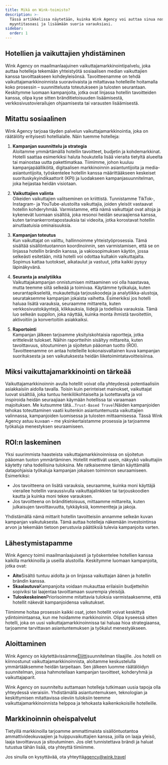 ```yaml
---
title: Mikä on Wink-toimisto?
description: >-
  Tässä artikkelissa näytetään, kuinka Wink Agency voi auttaa sinua nostamaan
  myyntitasoasi ja lisäämään suoria varauksiasi.
sidebar:
  order: 1
---
```


## Hotellien ja vaikuttajien yhdistäminen

Wink Agency on maailmanlaajuinen vaikuttajamarkkinointipalvelu, joka auttaa hotelleja tekemään yhteistyötä sosiaalisen median vaikuttajien kanssa tavoittaakseen kohdeyleisönsä. Tavoitteenamme on tehdä vaikuttajamarkkinoinnista suoraviivaista ja mitattavaa hotelleille hoitamalla koko prosessin – suunnittelusta toteutukseen ja tulosten seurantaan. Keskitymme luomaan kampanjoita, jotka ovat linjassa hotellin tavoitteiden kanssa, olipa kyse sitten bränditietoisuuden lisäämisestä, verkkosivustovierailujen ohjaamisesta tai varausten lisäämisestä.

## Mitattu sosiaalinen

Wink Agency tarjoaa täyden palvelun vaikuttajamarkkinointia, joka on räätälöity erityisesti hotellialalle. Näin tuemme hotelleja:

1. **Kampanjan suunnittelu ja strategia**\
   Aloitamme ymmärtämällä hotellin tavoitteet, budjetin ja kohdemarkkinat. Hotelli saattaa esimerkiksi haluta houkutella lisää vieraita tietyltä alueelta tai mainostaa uutta pakettimatkaa. Tiimimme, johon kuuluu kampanjapäälliköitä, digitaalisen markkinoinnin asiantuntijoita ja media-asiantuntijoita, työskentelee hotellin kanssa määrittääkseen keskeiset suorituskykyindikaattorit (KPI) ja luodakseen kampanjasuunnitelman, joka heijastaa heidän visiotaan.

2. **Vaikuttajien valinta**\
   Oikeiden vaikuttajien valitseminen on kriittistä. Tunnistamme TikTok-, Instagram- ja YouTube-alustoilta vaikuttajia, joiden yleisöt vastaavat hotellin kohderyhmää. Varmistamme, että nämä vaikuttajat ovat aitoja ja kykenevät luomaan sisältöä, joka resonoi heidän seuraajiensa kanssa, kuten tarinankerrontapostauksia tai videoita, jotka korostavat hotellin ainutlaatuisia ominaisuuksia.

3. **Kampanjan toteutus**\
   Kun vaikuttajat on valittu, hallinnoimme yhteistyöprosessia. Tämä sisältää sisällöntuotannon koordinoinnin, sen varmistamisen, että se on linjassa hotellin brändin kanssa, ja vakiosopimuksen käytön, jossa selkeästi esitetään, mitä hotelli voi odottaa kultakin vaikuttajalta. Sopimus kattaa tuotokset, aikataulut ja vastuut, jotta kaikki pysyy läpinäkyvänä.

4. **Seuranta ja analytiikka**\
   Vaikuttajakampanjan onnistumisen mittaaminen voi olla haastavaa, mutta teemme siitä selkeää ja toimivaa. Käytämme työkaluja, kuten seurantapikseleitä, mukautettuja tarjouskoodeja ja analytiikka-alustoja, seurataksemme kampanjan jokaista vaihetta. Esimerkiksi jos hotelli haluaa lisätä varauksia, seuraamme mittareita, kuten verkkosivustokäyntejä, klikkauksia, liidejä ja todellisia varauksia. Tämä luo selkeän suppilon, joka näyttää, kuinka monta ihmistä tavoitettiin, aktivoitiin ja konvertoitiin asiakkaiksi.

5. **Raportointi**\
   Kampanjan jälkeen tarjoamme yksityiskohtaisia ​​raportteja, jotka erittelevät tulokset. Näihin raportteihin sisältyy mittareita, kuten tavoittavuus, sitoutuminen ja sijoitetun pääoman tuotto (ROI). Tavoitteenamme on antaa hotelleille kokonaisvaltainen kuva kampanjan suorituksesta ja sen vaikutuksesta heidän liiketoimintatavoitteisiinsa.

## Miksi vaikuttajamarkkinointi on tärkeää

Vaikuttajamarkkinoinnin avulla hotellit voivat olla yhteydessä potentiaalisiin asiakkaisiin aidolla tavalla. Toisin kuin perinteiset mainokset, vaikuttajat luovat sisältöä, joka tuntuu henkilökohtaiselta ja luotettavalta ja voi inspiroida heidän seuraajiaan käymään hotellissa tai varaamaan majoituksen. Me kutsumme tätä…`Trust-Based Travel`Näiden kampanjoiden tehokas toteuttaminen vaatii kuitenkin asiantuntemusta vaikuttajien valinnassa, kampanjoiden luomisessa ja tulosten mittaamisessa. Tässä Wink Agency astuu kuvaan – me yksinkertaistamme prosessia ja tarjoamme työkaluja menestyksen seuraamiseen.

## ROI:n laskeminen

Yksi suurimmista haasteista vaikuttajamarkkinoinnissa on sijoitetun pääoman tuoton ymmärtäminen. Hotellit miettivät usein, näkyykö vaikuttajiin käytetty raha todellisina tuloksina. Me ratkaisemme tämän käyttämällä datapohjaisia ​​työkaluja kampanjan jokaisen toiminnon seuraamiseen. Esimerkiksi:

* Jos tavoitteena on lisätä varauksia, seuraamme, kuinka moni käyttäjä vierailee hotellin varaussivulla vaikuttajalinkkien tai tarjouskoodien kautta ja kuinka moni tekee varauksen.
* Jos tavoitteena on bränditietoisuus, mittaamme mittareita, kuten julkaisujen tavoittavuutta, tykkäyksiä, kommentteja ja jakoja.

Yhdistämällä nämä mittarit hotellin tavoitteisiin annamme selkeän kuvan kampanjan vaikutuksesta. Tämä auttaa hotelleja näkemään investointinsa arvon ja tekemään tietoon perustuvia päätöksiä tulevia kampanjoita varten.

## Lähestymistapamme

Wink Agency toimii maailmanlaajuisesti ja työskentelee hotellien kanssa kaikilla markkinoilla ja useilla alustoilla. Keskitymme luomaan kampanjoita, jotka ovat:

* **Aito**Sisältö tuntuu aidolta ja on linjassa vaikuttajan äänen ja hotellin brändin kanssa.
* **Skaalautuva**Kampanjoita voidaan mukauttaa erilaisiin budjetteihin sopiviksi tai laajentaa tavoittamaan suurempia yleisöjä.
* **Tuloskeskeinen**Priorisoimme mitattavia tuloksia varmistaaksemme, että hotellit näkevät kampanjoidensa vaikutukset.

Tiimimme hoitaa prosessin kaikki osat, joten hotellit voivat keskittyä ydintoimintaansa, kun me hoidamme markkinoinnin. Olipa kyseessä sitten hotelli, joka on uusi vaikuttajamarkkinoinnissa tai haluaa hioa strategiaansa, tarjoamme tarvittavan asiantuntemuksen ja työkalut menestyäkseen.

## Aloittaminen

Wink Agency on käytettävissämme[Eliitti](/managed-social/what-is-managed-social/#subscription-tiers)suunnitelman tilaajille.
Jos hotelli on kiinnostunut vaikuttajamarkkinoinnista, aloitamme keskustelulla ymmärtääksemme heidän tarpeitaan.
Sen jälkeen luomme räätälöidyn suunnitelman, jossa hahmotellaan kampanjan tavoitteet, kohderyhmä ja vaikuttajaparit.

Wink Agency on suunniteltu auttamaan hotelleja tutkimaan uusia tapoja olla yhteydessä vieraisiin. Yhdistämällä asiantuntemuksen, teknologian ja keskittymisen mitattavissa oleviin tuloksiin teemme vaikuttajamarkkinoinnista helppoa ja tehokasta kaikenkokoisille hotelleille.

## Markkinoinnin oheispalvelut

Tietyillä markkinoilla tarjoamme ammattimaista sisällöntuotantoa ammattivideokuvaajien ja huippuvaikuttajien kanssa, joilla on laaja yleisö, laaja tavoittavuus ja sitoutuminen. Jos olet tunnistettava brändi ja haluat tutustua tähän lisää, ota yhteyttä tiimiimme.

Jos sinulla on kysyttävää, ota yhteyttä[agency@wink.travel](mailto://agency@wink.travel)

